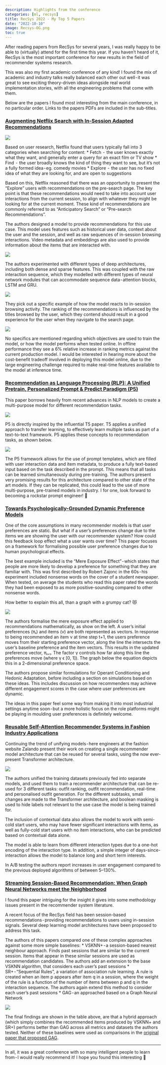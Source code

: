 ```yaml
---
description: Highlights from the conference
categories: [ml, recsys]
title: RecSys 2022 - My Top 5 Papers
date: "2022-10-10"
image: Recsys-OG.png
toc: true
---
```


After reading papers from RecSys for several years, I was really happy to be able to (virtually) attend for the first time this year. If you haven't heard of it, RecSys is the most important conference for new results in the field of recommender systems research.

This was also my first academic conference of any kind! I found the mix of academic and industry talks really balanced each other out well - it was great to see exciting theory-driven ideas alongside real world implementation stories, with all the engineering problems that come with them.

Below are the papers I found most interesting from the main conference, in no particular order. Links to the papers PDFs are included in the sub-titles.

### [Augmenting Netflix Search with In-Session Adapted Recommendations](https://dl.acm.org/doi/pdf/10.1145/3523227.3547407)

![](netflix_1.png)

Based on user research, Netflix found that users typically fall into 3 categories when searching for content:
* Fetch  -  the user knows exactly what they want, and generally enter a query for an exact film or TV show
* Find  -  the user broadly knows the kind of thing they want to see, but it's not a fully formed idea - eg. comedy movies
* Explore  -  the user has no fixed idea of what they are looking for, and are open to suggestions

Based on this, Netflix reasoned that there was an opportunity to present the "Explore" users with recommendations on the pre-search page. The key point is that these recommendations would need to take into account user interactions from the current session, to align with whatever they might be looking for at the current moment. These kind of recommendations are commonly referred to as "Anticipatory Search" or "Pre-search Recommendations".

The authors designed a model to provide recommendations for this use case. This model uses features such as historical user data, context about the user and the session, and well as raw sequences of in-session browsing interactions. Video metadata and embeddings are also used to provide information about the items that are interacted with.

![](netflix_2.png)

The authors experimented with different types of deep architectures, including both dense and sparse features. This was coupled with the raw interaction sequence, which they modelled with different types of neural network modules that can accommodate sequence data - attention blocks, LSTM and GRU.

![](netflix_3.png)

They pick out a specific example of how the model reacts to in-session browsing activity. The ranking of the recommendations is influenced by the titles browsed by the user, which they contend should result in a good experience for the user when they navigate to the search page.

![](netflix_4.png)

No specifics are mentioned regarding which objectives are used to train the model, or how the model performs when tested online. In offline performance they see a 6% relative increase in ranking metrics against the current production model.
I would be interested in hearing more about the cost-benefit tradeoff involved in deploying this model online, due to the large engineering challenge required to make real-time features available to the model at inference time.

### [Recommendation as Language Processing (RLP): A Unified Pretrain, Personalized Prompt & Predict Paradigm (P5)](https://dl.acm.org/doi/pdf/10.1145/3523227.3546767)

This paper borrows heavily from recent advances in NLP models to create a multi-purpose model for different recommendation tasks.

![](t5.png)

P5 is directly inspired by the influential T5 paper. T5 applies a unified approach to transfer learning, to effectively learn multiple tasks as part of a text-to-text framework. P5 applies these concepts to recommendation tasks, as shown below.

![](p5.png)

The P5 framework allows for the use of prompt templates, which are filled with user interaction data and item metadata, to produce a fully text-based input based on the task described in the prompt. This means that all tasks can be learned simultaneously during pre-training.
The authors present very promising results for this architecture compared to other state of the art models. If they can be replicated, this could lead to the use of more multi-purpose, pre-trained models in industry. I for one, look forward to becoming a rockstar prompt engineer! 🚀

### [Towards Psychologically-Grounded Dynamic Preference Models](https://dl.acm.org/doi/pdf/10.1145/3523227.3546778)

One of the core assumptions in many recommender models is that user preferences are static. But what if a user's preferences change due to the items we are showing the user with our recommender system? How could this feedback loop effect what a user wants over time? This paper focuses on a framework for formalising possible user preference changes due to human psychological effects.

The best example included is the "Mere Exposure Effect" - which states that people are more likely to develop a preference for something that they are familiar with. This was first described by Robert Zajonc in the 60s - his experiment included nonsense words on the cover of a student newspaper. When tested, on average the students who read this paper rated the words they had been exposed to as more positive-sounding compared to other nonsense words.

How better to explain this all, than a graph with a grumpy cat? 😻

![](psyc.png)

The authors formalise the mere exposure effect applied to recommendations mathematically, as show on the left. A user's initial preferences (πₜ) and items (ν) are both represented as vectors. In response to being recommended an item ν at time step t+1, the users preference moves from their starting preference vector, along the line the intersects the user's baseline preference and the item vectors. This results in the updated preference vector, πₜ₊₁. The factor γ controls how far along this line the preferences move (where γ ϵ [0, 1]). The graph below the equation depicts this in a 2-dimensional preference space.

The authors propose similar formulations for Operant Conditioning and Hedonic Adaptation, before including a section on simulations based on these ideas. This includes discussion on how recommenders may achieve different engagement scores in the case where user preferences are dynamic.

The ideas in this paper feel some way from making it into most  industrial settings anytime soon - but a more holistic focus on the role platforms might be playing in moulding user preferences is definitely welcome.

### [Reusable Self-Attention Recommender Systems in Fashion Industry Applications](https://dl.acm.org/doi/pdf/10.1145/3523227.3547377)

Continuing the trend of unifying models - here engineers at the fashion website Zalando present their work on creating a single recommender model architecture that can be reused for several tasks, using the now ever-present Transformer architecture.

![](zalando.png)

The authors unified the training datasets previously fed into separate models, and used them to train a recommender architecture that can be re-used for 3 different tasks: outfit ranking, outfit recommendation, real-time and personalised outfit generation. For the different subtasks, small changes are made to the Transformer architecture, and boolean masking is used to hide labels not relevant to the use case the model is being trained for.

The inclusion of contextual data also allows the model to work with semi-cold start users, who may have fewer significant interactions with items, as well as fully-cold start users with no item interactions, who can be predicted based on contextual data alone.

The model is able to learn from different interaction types due to a one-hot encoding of the interaction type. In addition, a simple integer of days-since-interaction allows the model to balance long and short term interests. 

In A/B testing the authors report increases in user engagement compared to the previous deployed algorithms of between 5–130%.

### [Streaming Session-Based Recommendation: When Graph Neural Networks meet the Neighborhood](https://dl.acm.org/doi/pdf/10.1145/3523227.3548485)

I found this paper intriguing for the insight it gives into some methodology issues present in the recommender system literature. 

A recent focus of the RecSys field has been session-based recommendations - providing recommendations to users using in-session signals. Several deep learning model architectures have been proposed to address this task. 

The authors of this papers compared one of these complex approaches against some more simple baselines:
* VSKNN+ - a session-based nearest neighbour approach. Finds past sessions that are similar to the current session. Items that appear in these similar sessions are used as recommendation candidates. The authors add an extension to the base VSKNN algorithm, that considers each user's past sessions
* SR+ - "Sequential Rules", a variation of association rule learning. A rule is created when an item p appears after item q in a session, where the weight of the rule is a function of the number of items between p and q in the interaction sequence. The authors again extend this method to consider each user's past sessions
* GAG - an approached based on a Graph Neural Network

![](GAG.png)

The final findings are shown in the table above, are that a hybrid approach (which simply combines the recommended items produced by VSKNN+ and SR+) performs better than GAG across all metrics and datasets the authors tested. Neither of these baselines were used as comparisons in the [original paper that proposed GAG](https://arxiv.org/pdf/2007.02747.pdf).

--- 

In all, it was a great conference with so many intelligent people to learn from - I would really recommend it! I hope you found this interesting 👋